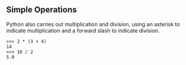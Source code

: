 ## Simple Operations
Python also carries out multiplication and division, using an asterisk to indicate multiplication and a forward slash to indicate division.
```
>>> 2 * (3 + 4)
14
>>> 10 / 2
5.0
```
